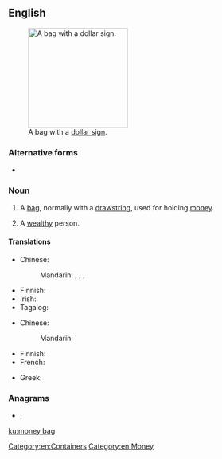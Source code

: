 {{also|moneybag}}
==English==
[[File:Mcol money bag.svg|thumb|200px|upright|A bag with a [[dollar sign]].]]

===Alternative forms===
* {{l|en|moneybag}}

===Noun===
{{en-noun}}

# A [[bag]], normally with a [[drawstring]], used for holding [[money]].
# {{lb|en|in the plural}} A [[wealthy]] person.

====Translations====
{{trans-top|bag used for holding money}}
* Chinese:
*: Mandarin: {{t+|cmn|錢袋|sc=Hani}}, {{t+|cmn|钱袋|tr=qiándài|sc=Hani}}, {{t|cmn|錢袋子|sc=Hani}}, {{t|cmn|钱袋子|tr=qiándàizi|sc=Hani}}
{{trans-mid}}
* Finnish: {{t|fi|rahasäkki}}
* Irish: {{t|ga|mála airgid|m}}
* Tagalog: {{t|tl|talega}}
{{trans-bottom}}

{{trans-top|wealthy person}}
* Chinese:
*: Mandarin: {{t+|cmn|富翁|tr=fùwēng|sc=Hani}}
{{trans-mid}}
* Finnish: {{t|fi|kroisos}}
* French: {{t+|fr|richard|m}}
{{trans-bottom}}

{{checktrans-top}}
* Greek: {{t-check|el|πουγκί|n}}
{{trans-bottom}}

===Anagrams===
* {{l|en|bogey man}}, {{l|en|bogeyman}}

{{Commonscat|Moneybags}}

[[Category:en:Containers]]
[[Category:en:Money]]

[[ku:money bag]]